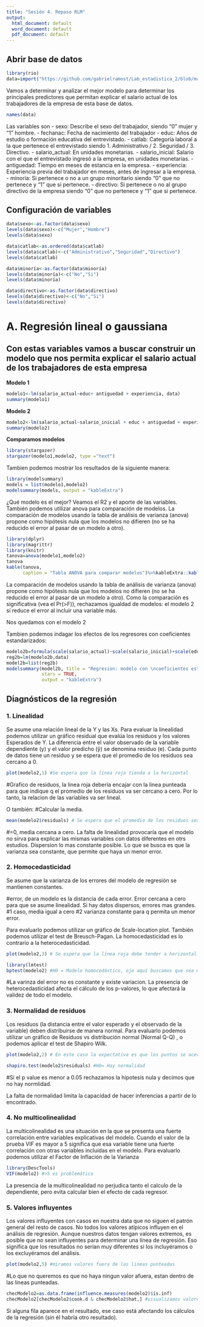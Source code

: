 ```yaml
---
title: "Sesión 4. Repaso RLM"
output:
  html_document: default
  word_document: default
  pdf_document: default
---
```


## Abrir base de datos

```r
library(rio)
data=import("https://github.com/gabrielramost/Lab_estadistica_2/blob/main/Sesi%C3%B3n%204/trabajadores.sav?raw=true")
```

Vamos a determinar y analizar el mejor modelo para determinar los principales predictores que permitan explicar el salario actual de los trabajadores de la empresa de esta base de datos. 

```r
names(data)
```

Las variables son
- sexo: Describe el sexo del trabajador, siendo "0" mujer y "1" hombre.
- fechanac: Fecha de nacimiento del trabajador
- educ: Años de estudio o formación educativa del entrevistado.
- catlab: Categoría laboral a la que pertenece el entrevistado siendo 1. Administrativo / 2. Seguridad / 3. Directivo.
- salario_actual: En unidades monetarias.
- salario_inicial: Salario con el que el entrevistado ingresó a la empresa, en unidades monetarias. 
- antiguedad: Tiempo en meses de estancia en la empresa.
- experiencia: Experiencia previa del trabajador en meses, antes de ingresar a la empresa.
- minoría: Si pertenece o no a un grupo minoritario siendo "0" que no pertenece y "1" que si pertenece.
- directivo: Si pertenece o no al grupo directivo de la empresa siendo "0" que no pertenece y "1" que si pertenece.

## Configuración de variables

```r
data$sexo<-as.factor(data$sexo)
levels(data$sexo)<-c("Mujer","Hombre")
levels(data$sexo)

data$catlab<-as.ordered(data$catlab)
levels(data$catlab)<-c("Administrativo","Seguridad","Directivo")
levels(data$catlab)

data$minoría<-as.factor(data$minoría)
levels(data$minoría)<-c("No","Si")
levels(data$minoría)

data$directivo<-as.factor(data$directivo)
levels(data$directivo)<-c("No","Si")
levels(data$directivo)

```

# A. Regresión lineal o gaussiana

## Con estas variables vamos a buscar construir un modelo que nos permita explicar el salario actual de los trabajadores de esta empresa

**Modelo 1**

```r
modelo1<-lm(salario_actual~educ+ antiguedad + experiencia, data)
summary(modelo1)
```

**Modelo 2**

```r
modelo2<-lm(salario_actual~salario_inicial + educ + antiguedad + experiencia, data)
summary(modelo2)
```

**Comparamos modelos** 

```r
library(stargazer)
stargazer(modelo1,modelo2, type ="text")
```

Tambien podemos mostrar los resultados de la siguiente manera:

```r
library(modelsummary)
models = list(modelo1,modelo2)
modelsummary(models, output = "kableExtra")
```


¿Qué modelo es el mejor? Veamos el R2 y el aporte de las variables. También podemos utilizar anova para comparación de modelos.
La comparación de modelos usando la tabla de análisis de varianza (anova) propone como hipótesis nula que los modelos no difieren (no se ha reducido el error al pasar de un modelo a otro).

```r
library(dplyr)
library(magrittr)
library(knitr)
tanova=anova(modelo1,modelo2)
tanova
kable(tanova,
      caption = "Tabla ANOVA para comparar modelos")%>%kableExtra::kable_styling(full_width = FALSE)
```

La comparación de modelos usando la tabla de análisis de varianza (anova) propone como hipótesis nula que los modelos no difieren (no se ha reducido el error al pasar de un modelo a otro). Como la comparación es significativa (vea el Pr(>F)), rechazamos igualdad de modelos: el modelo 2 sí reduce el error al incluir una variable más.

Nos quedamos con el modelo 2

Tambien podemos indagar los efectos de los regresores con coeficientes estandarizados:

```r
modelo2b=formula(scale(salario_actual)~scale(salario_inicial)+scale(educ)+scale(antiguedad)+scale(experiencia))
reg2b=lm(modelo2b,data)
model2b=list(reg2b)
modelsummary(model2b, title = "Regresion: modelo con \ncoeficientes estandarizados",
             stars = TRUE,
             output = "kableExtra")
```




## Diagnósticos de la regresión

### 1. Linealidad

Se asume una relación lineal de la Y y las Xs. Para evaluar la linealidad podemos utilizar un gráfico residual que evalúa los residuos y los valores Esperados de Y. La diferencia entre el valor observado de la variable dependiente (y) y el valor predicho (ŷ) se denomina residuo (e). Cada punto de datos tiene un residuo y se espera que el promedio de los residuos sea cercano a 0.

```r
plot(modelo2,1) #Se espera que la línea roja tienda a la horizontal

```
#Grafico de residuos, la linea roja deberia encajar con la linea punteada para que indique q el promedio de los residuos va ser cercano a cero. Por lo tanto, la relacion de las variables va ser lineal.    

O también: 
#Calcular la media. 

```r
mean(modelo2$residuals) # Se espera que el promedio de los residuos sea cercano a 0
```
#=0, media cercana a cero. 
La falta de linealidad provocaría que el modelo no sirva para explicar las mismas variables con datos diferentes en otrs estudios.
Dispersion lo mas constante posible. Lo que se busca es que la varianza sea constante, que permite que haya un menor error. 

### 2. Homocedasticidad

Se asume que la varianza de los errores del modelo de regresión se mantienen constantes. 

#error, de un modelo es la distancia de cada error. Error cercana a cero para que se asume linealidad. Si hay datos dispersos, errores mas grandes. 
#1 caso, media igual a cero
#2 varianza constante para q permita un  menor error. 

Para evaluarlo podemos utilizar un gráfico de Scale-location plot. También podemos utilizar el test de Breusch-Pagan. La homocedasticidad es lo contrario a la heterocedasticidad.

```r
plot(modelo2,3) # Se espera que la línea roja debe tender a horizontal.
```

```r
library(lmtest)
bptest(modelo2) #H0 = Modelo homocedástico, ojo aquí buscamos que sea mayor a 0.05 para cumplir con el requisito
```
#La varinza del error no es constante y existe variacion. 
La presencia de heterocedasticidad afecta el cálculo de los p-valores, lo que afectará la validez de todo el modelo.


### 3. Normalidad de residuos

Los residuos (la distancia entre el valor esperado y el observado de la variable) deben distribuirse de manera normal. Para evaluarlo podemos utilizar un gráfico de Residuos vs distribución normal (Normal Q-Q) , o podemos aplicar el test de Shapiro Wilk.

```r
plot(modelo2,2) # En este caso la expectativa es que los puntos se acerquen lo más posible a la línea oblicua del gráfico que representa una distribución normal
```

```r
shapiro.test(modelo2$residuals) #H0= Hay normalidad
```
#Si el p value es menor a 0.05 rechazamos la hipotesis nula y decimos que no hay normlidad. 

La falta de normalidad limita la capacidad de hacer inferencias a partir de lo encontrado.

### 4. No multicolinealidad

La multicolinealidad es una situación en la que se presenta una fuerte correlación entre variables explicativas del modelo. Cuando el valor de la prueba VIF es mayor a 5 significa que esa variable tiene una fuerte correlación con otras variables incluidas en el modelo. Para evaluarlo podemos utilizar el Factor de Inflación de la Varianza

```r
library(DescTools)
VIF(modelo2) #>5 es problemático
```

La presencia de la multicolinealidad no perjudica tanto el calculo de la dependiente, pero evita calcular bien el efecto de cada regresor.

### 5. Valores influyentes

Los valores influyentes con casos en nuestra data que no siguen el patrón general del resto de casos. No todos los valores atípicos influyen en el análisis de regresión. Aunque nuestros datos tengan valores extremos, es posible que no sean influyentes para determinar una línea de regresión. Eso significa que los resultados no serían muy diferentes si los incluyéramos o los excluyéramos del análisis.



```r
plot(modelo2,5) #miramos valores fuera de las lineas punteadas
```
#Lo que no queremos es que no haya ningun valor afuera, estan dentro de las lineas punteadas. 


```r
checModelo2=as.data.frame(influence.measures(modelo2)$is.inf)
checModelo2[checModelo2$cook.d & checModelo2$hat,] #visualizamos valores 
```


Si alguna fila aparece en el resultado, ese caso está afectando los cálculos de la regresión (sin él habría otro resultado).



